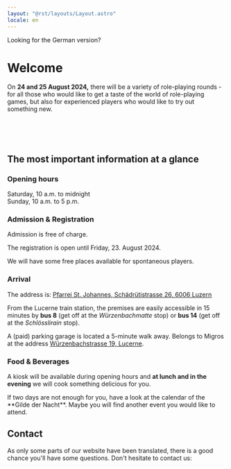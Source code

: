 ```yaml
---
layout: "@rst/layouts/Layout.astro"
locale: en
---
```



<Box type="success" link="/" linkLabel="go back to the German website">
  Looking for the German version?
</Box>

# Welcome

On **24 and 25 August 2024,** there will be a variety of role-playing rounds - for all those who would like to get a taste of the world of role-playing games, but also for experienced players who would like to try out something new.

<ButtonLink link="/anmeldung" label="register now" kind="success" />  
<ButtonLink link="/programm" label="show me the program" /> 

<br/>
<br/>
<br/>

## The most important information at a glance

### Opening hours

Saturday, 10 a.m. to midnight \
Sunday, 10 a.m. to 5 p.m.

### Admission & Registration

Admission is free of charge.

The registration is open until Friday, 23. August 2024.

We will have some free places available for spontaneous players.

### Arrival

The address is: [Pfarrei St. Johannes, Schädrütistrasse 26, 6006 Luzern](https://www.google.com/maps/place/Katholische+Pfarrei+St.+Johannes+Luzern+-+W%C3%BCrzenbach/@47.0557335,8.3467125,18z/data=!4m5!3m4!1s0x478ffbe4a1717e11:0x63ba1cf90c4e4c46!8m2!3d47.055803!4d8.3448403)

From the Lucerne train station, the premises are easily accessible in 15 minutes by **bus 8** (get off at the _Würzenbachmatte_ stop) or **bus 14** (get off at the _Schlösslirain_ stop).

A (paid) parking garage is located a 5-minute walk away. Belongs to Migros at the address [Würzenbachstrasse 19, Lucerne](https://www.google.com/maps/place/Migros+Supermarkt/@47.0548083,8.3433408,18.5z/data=!4m5!3m4!1s0x478ffb4e3b438fcf:0x44bae0889972cca5!8m2!3d47.0550141!4d8.3437071).

### Food & Beverages

A kiosk will be available during opening hours and **at lunch and in the evening** we will cook something delicious for you.

<Box type="success" link="https://gildedernacht.ch/en/#calendar" linkLabel="to the Gilde der Nacht calendar">
  If two days are not enough for you, have a look at the calendar of the **Gilde der Nacht**. Maybe you will find another event you would like to attend.
</Box>

## Contact

As only some parts of our website have been translated, there is a good chance you'll have some questions. Don't hesitate to contact us:

<ContactForm category="rollenspieltage" language="en" />
